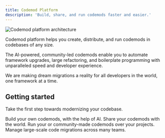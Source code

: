 ```yaml
---
title: Codemod Platform
description: 'Build, share, and run codemods faster and easier.'
---
```


<img
  src="/images/intro/codemod-platform-architecture.png"
  alt="Codemod platform architecture"
/>

Codemod platform helps you create, distribute, and run codemods in codebases of any size.

The AI-powered, community-led codemods enable you to automate framework upgrades, large refactoring, and boilerplate programming with unparalleled speed and developer experience.

We are making dream migrations a reality for all developers in the world, one framework at a time.

## Getting started

Take the first step towards modernizing your codebase.

<CardGroup cols={2}>
  <Card title="Build" icon="screwdriver-wrench" href="/platform/build">
    Build your own codemods, with the help of AI.
  </Card>
  <Card title="Share" icon="share-nodes" href="/platform/build">
    Share your codemods with the world.
  </Card>
  <Card title="Run" icon="terminal" href="/platform/build">
    Run your or community-made codemods over your projects.
  </Card>
  <Card title="Manage (Enterprise)" icon="rocket" href="https://codemod.com/contact">
    Manage large-scale code migrations across many teams.
  </Card>
</CardGroup>

